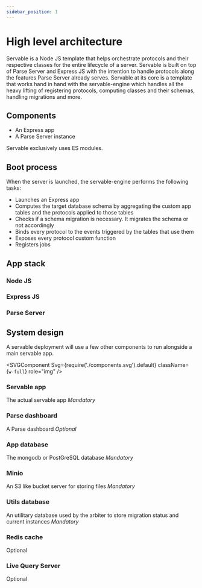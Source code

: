 ```yaml
---
sidebar_position: 1
---
```



# High level architecture

Servable is a Node JS template that helps orchestrate protocols and their respective classes for the entire lifecycle of a server.
Servable is built on top of Parse Server and Express JS with the intention to handle protocols along the features Parse Server already serves.
Servable at its core is a template that works hand in hand with the servable-engine which handles all the heavy lifting of registering protocols, computing classes and their schemas, handling migrations and more.

## Components
- An Express app
- A Parse Server instance

Servable exclusively uses ES modules.

## Boot process

When the server is launched, the servable-engine performs the following tasks:

- Launches an Express app
- Computes the target database schema by aggregating the custom app tables and the protocols applied to those tables
- Checks if a schema migration is necessary. It migrates the schema or not accordingly
- Binds every protocol to the events triggered by the tables that use them
- Exposes every protocol custom function
- Registers jobs


## App stack

<div className={'bg-red-200 flex p-8'}>
<SVGComponent 
Svg={require('./appstack.svg').default} 
className={`w-full`} 
role="img" />
</div>

### Node JS

### Express JS

### Parse Server

## System design

A servable deployment will use a few other components to run alongside a main servable app.

<SVGComponent 
Svg={require('./components.svg').default} 
className={`w-full`} 
role="img" />

### Servable app
The actual servable app
*Mandatory*

### Parse dashboard
A Parse dashboard
*Optional*

### App database
The mongodb or PostGreSQL database
*Mandatory*

### Minio
An S3 like bucket server for storing files
*Mandatory*

### Utils database
An utilitary database used by the arbiter to store migration status and current instances
*Mandatory*

### Redis cache 
Optional

### Live Query Server
Optional

